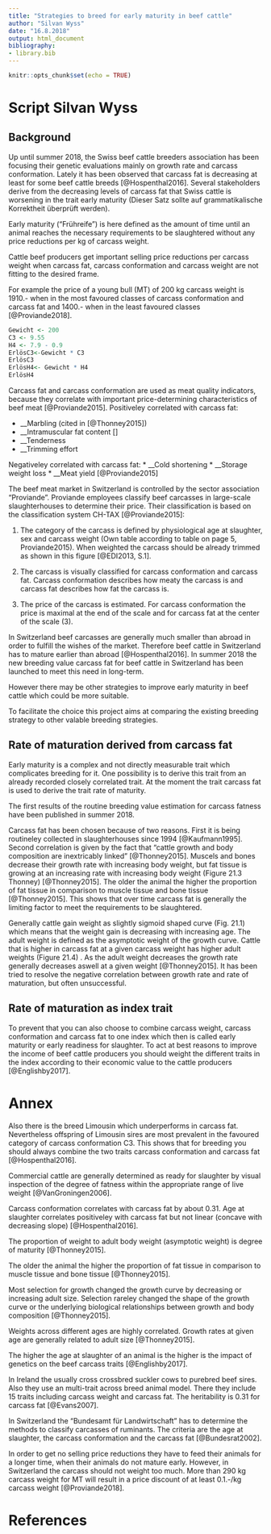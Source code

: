 ```yaml
---
title: "Strategies to breed for early maturity in beef cattle"
author: "Silvan Wyss"
date: "16.8.2018"
output: html_document
bibliography: 
- library.bib
---
```


```r
knitr::opts_chunk$set(echo = TRUE)
```


# Script Silvan Wyss

## Background

Up until summer 2018, the Swiss beef cattle breeders association has been focusing their genetic evaluations mainly on growth rate and carcass conformation. 
Lately it has been observed that carcass fat is decreasing at least for some beef cattle breeds [@Hospenthal2016]. 
Several stakeholders derive from the decreasing levels of carcass fat that Swiss cattle is worsening in the trait early maturity (Dieser Satz sollte auf grammatikalische Korrektheit überprüft werden).

Early maturity ("Frühreife") is here defined as the amount of time until an animal reaches the necessary requirements to be slaughtered without any price reductions per kg of carcass weight. 

Cattle beef producers get important selling price reductions per carcass weight when carcass fat, carcass conformation and carcass weight are not fitting to the desired frame. 

For example the price of a young bull (MT) of 200 kg carcass weight is 1910.- when in the most favoured classes of carcass conformation and carcass fat and 1400.- when in the least favoured classes [@Proviande2018]. 

```r
Gewicht <- 200
C3 <- 9.55
H4 <- 7.9 - 0.9
ErlösC3<-Gewicht * C3
ErlösC3
ErlösH4<- Gewicht * H4
ErlösH4
```

Carcass fat and carcass conformation are used as meat quality indicators, because they correlate with important price-determining characteristics of beef meat [@Proviande2015]. 
Positiveley correlated with carcass fat:

* __Marbling (cited in [@Thonney2015])
* __Intramuscular fat content []
* __Tenderness
* __Trimming effort

Negativeley correlated with carcass fat:
* __Cold shortening
* __Storage weight loss
* __Meat yield [@Proviande2015]   

The beef meat market in Switzerland is controlled by the sector association "Proviande". Proviande employees classify beef carcasses in large-scale slaughterhouses to determine their price. 
Their classification is based on the classification system CH-TAX [@Proviande2015]:

1. The category of the carcass is defined by physiological age at slaughter, sex and carcass weight (Own table according to table on page 5, Proviande2015). 
When weighted the carcass should be already trimmed as shown in this figure [@EDI2013, S.1].

2. The carcass is visually classified for carcass conformation and carcass fat. 
Carcass conformation describes how meaty the carcass is and carcass fat describes how fat the carcass is.

3. The price of the carcass is estimated. For carcass conformation the price is maximal at the end of the scale and for carcass fat at the center of the scale (3).


In Switzerland beef carcasses are generally much smaller than abroad in order to fulfill the wishes of the market. 
Therefore beef cattle in Switzerland has to mature earlier than abroad [@Hospenthal2016]. 
In summer 2018 the new breeding value carcass fat for beef cattle in Switzerland has been launched to meet this need in long-term.

However there may be other strategies to improve early maturity in beef cattle which could be more suitable.

To facilitate the choice this project aims at comparing the existing breeding strategy to other valable breeding strategies.


## Rate of maturation derived from carcass fat

Early maturity is a complex and not directly measurable trait which complicates breeding for it. 
One possibility is to derive this trait from an already recorded closely correlated trait. At the moment the trait carcass fat is used to derive the trait rate of maturity.

The first results of the routine breeding value estimation for carcass fatness have been published in summer 2018.

Carcass fat has been chosen because of two reasons. 
First it is being routineley collected in slaughterhouses since 1994 [@Kaufmann1995]. 
Second correlation is given by the fact that "cattle growth and body composition are inextricably linked" [@Thonney2015]. 
Muscels and bones decrease their growth rate with increasing body weight, but fat tissue is growing at an increasing rate with increasing body weight (Figure 21.3 Thonney) [@Thonney2015].
The older the animal the higher the proportion of fat tissue in comparison to muscle tissue and bone tissue [@Thonney2015].
This shows that over time carcass fat is generally the limiting factor to meet the requirements to be slaughtered.

Generally cattle gain weight as slightly sigmoid shaped curve (Fig. 21.1) which means that the weight gain is decreasing with increasing age. 
The adult weight is defined as the asymptotic weight of the growth curve. 
Cattle that is higher in carcass fat at a given carcass weight has higher adult weights (Figure 21.4) . 
As the adult weight decreases the growth rate generally decreases aswell at a given weight [@Thonney2015].
It has been tried to resolve the negative correlation between growth rate and rate of maturation, but often unsuccessful.




## Rate of maturation as index trait

To prevent that you can also choose to combine carcass weight, carcass conformation and carcass fat to one index which then is called early maturity or early readiness for slaughter. 
To act at best reasons to improve the income of beef cattle producers you should weight the different traits in the index according to their economic value to the cattle producers [@Englishby2017].





# Annex

Also there is the breed Limousin which underperforms in carcass fat. 
Nevertheless offspring of Limousin sires are most prevalent in the favoured category of carcass conformation C3. 
This shows that for breeding you should always combine the two traits carcass conformation and carcass fat [@Hospenthal2016]. 

Commercial cattle are generally determined as ready for slaughter by visual inspection of the degree of fatness within the appropriate range of live weight [@VanGroningen2006].

Carcass conformation correlates with carcass fat by about 0.31. 
Age at slaughter correlates positiveley with carcass fat but not linear (concave with decreasing slope) [@Hospenthal2016].

The proportion of weight to adult body weight (asymptotic weight) is degree of maturity [@Thonney2015].

The older the animal the higher the proportion of fat tissue in comparison to muscle tissue and bone tissue [@Thonney2015].

Most selection for growth changed the growth curve by decreasing or increasing adult size. 
Selection rareley changed the shape of the growth curve or the underlying biological relationships between growth and body composition [@Thonney2015].

Weights across different ages are highly correlated. Growth rates at given age are generally related to adult size [@Thonney2015].

The higher the age at slaughter of an animal is the higher is the impact of genetics on the beef carcass traits [@Englishby2017].

In Ireland the usually cross crossbred suckler cows to purebred beef sires. 
Also they use an multi-trait across breed animal model. There they include 15 traits including carcass weight and carcass fat. 
The heritability is 0.31 for carcass fat [@Evans2007].

In Switzerland the "Bundesamt für Landwirtschaft" has to determine the methods to classify carcasses of ruminants. 
The criteria are the age at slaughter, the carcass conformation and the carcass fat [@Bundesrat2002].

In order to get no selling price reductions they have to feed their animals for a longer time, when their animals do not mature early. 
However, in Switzerland the carcass should not weight too much. More than 290 kg carcass weight for MT will result in a price discount of at least 0.1.-/kg carcass weight [@Proviande2018].

# References


